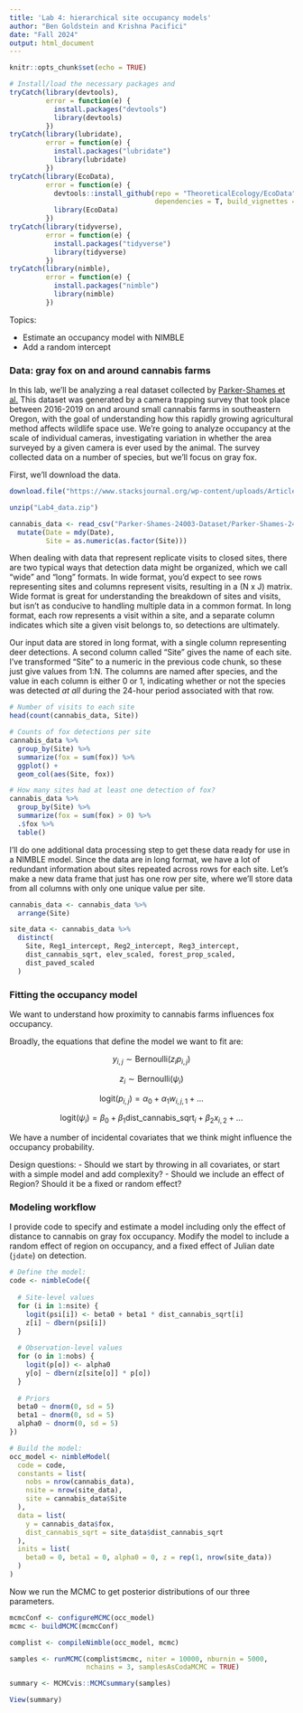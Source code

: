 ```yaml
---
title: 'Lab 4: hierarchical site occupancy models'
author: "Ben Goldstein and Krishna Pacifici"
date: "Fall 2024"
output: html_document
---
```


```r

knitr::opts_chunk$set(echo = TRUE)

# Install/load the necessary packages and 
tryCatch(library(devtools), 
         error = function(e) {
           install.packages("devtools")
           library(devtools)
         })
tryCatch(library(lubridate), 
         error = function(e) {
           install.packages("lubridate")
           library(lubridate)
         })
tryCatch(library(EcoData), 
         error = function(e) {
           devtools::install_github(repo = "TheoreticalEcology/EcoData", 
                                    dependencies = T, build_vignettes = T)
           library(EcoData)
         })
tryCatch(library(tidyverse), 
         error = function(e) {
           install.packages("tidyverse")
           library(tidyverse)
         })
tryCatch(library(nimble), 
         error = function(e) {
           install.packages("nimble")
           library(nimble)
         })
```


Topics:

 - Estimate an occupancy model with NIMBLE
 - Add a random intercept

### Data: gray fox on and around cannabis farms

In this lab, we'll be analyzing a real dataset collected by [Parker-Shames et al.](https://doi.org/10.60102/stacks-24003) This dataset was generated by a camera trapping survey that took place between 2016-2019 on and around small cannabis farms in southeastern Oregon, with the goal of understanding how this rapidly growing agricultural method affects wildlife space use. We're going to analyze occupancy at the scale of individual cameras, investigating variation in whether the area surveyed by a given camera is ever used by the animal. The survey collected data on a number of species, but we'll focus on gray fox.

First, we'll download the data.

```r
download.file("https://www.stacksjournal.org/wp-content/uploads/Articles/Parker-Shames-24003/Parker-Shames-24003-Dataset.zip", destfile = "Lab4_data.zip")

unzip("Lab4_data.zip")

cannabis_data <- read_csv("Parker-Shames-24003-Dataset/Parker-Shames-24003-Data.csv") %>% 
  mutate(Date = mdy(Date),
         Site = as.numeric(as.factor(Site)))

```

When dealing with data that represent replicate visits to closed sites, there are two typical ways that detection data might be organized, which we call "wide" and "long" formats. In wide format, you'd expect to see rows representing sites and columns represent visits, resulting in a (N x J) matrix. Wide format is great for understanding the breakdown of sites and visits, but isn't as conducive to handling multiple data in a common format. In long format, each row represents a visit within a site, and a separate column indicates which site a given visit belongs to, so detections are ultimately.

Our input data are stored in long format, with a single column representing deer detections. A second column called "Site" gives the name of each site. I've transformed "Site" to a numeric in the previous code chunk, so these just give values from 1:N. The columns are named after species, and the value in each column is either 0 or 1, indicating whether or not the species was detected *at all* during the 24-hour period associated with that row.

```r
# Number of visits to each site
head(count(cannabis_data, Site))

# Counts of fox detections per site
cannabis_data %>% 
  group_by(Site) %>% 
  summarize(fox = sum(fox)) %>% 
  ggplot() + 
  geom_col(aes(Site, fox))

# How many sites had at least one detection of fox?
cannabis_data %>% 
  group_by(Site) %>% 
  summarize(fox = sum(fox) > 0) %>% 
  .$fox %>% 
  table()
```


I'll do one additional data processing step to get these data ready for use in a NIMBLE model. Since the data are in long format, we have a lot of redundant information about sites repeated across rows for each site. Let's make a new data frame that just has one row per site, where we'll store data from all columns with only one unique value per site. 

```r
cannabis_data <- cannabis_data %>% 
  arrange(Site)

site_data <- cannabis_data %>% 
  distinct(
    Site, Reg1_intercept, Reg2_intercept, Reg3_intercept,
    dist_cannabis_sqrt, elev_scaled, forest_prop_scaled, 
    dist_paved_scaled
  )

```

### Fitting the occupancy model 

We want to understand how proximity to cannabis farms influences fox occupancy.

Broadly, the equations that define the model we want to fit are:

$$y_{i,j} \sim \text{Bernoulli}(z_i p_{i,j})$$

$$z_i \sim \text{Bernoulli}(\psi_i)$$

$$\text{logit}(p_{i,j}) = \alpha_0 + \alpha_1 w_{i,j,1} + ...$$

$$\text{logit}(\psi_{i}) = \beta_0 + \beta_1 \text{dist_cannabis_sqrt}_i + \beta_2x_{i,2} + ...$$

We have a number of incidental covariates that we think might influence the occupancy probability.

Design questions:
 - Should we start by throwing in all covariates, or start with a simple model and add complexity?
 - Should we include an effect of Region? Should it be a fixed or random effect?


### Modeling workflow

I provide code to specify and estimate a model including only the effect of distance to cannabis on gray fox occupancy. Modify the model to include a random effect of region on occupancy, and a fixed effect of Julian date (`jdate`) on detection.

```r

# Define the model:
code <- nimbleCode({
  
  # Site-level values
  for (i in 1:nsite) {
    logit(psi[i]) <- beta0 + beta1 * dist_cannabis_sqrt[i]
    z[i] ~ dbern(psi[i])
  }
  
  # Observation-level values
  for (o in 1:nobs) {
    logit(p[o]) <- alpha0
    y[o] ~ dbern(z[site[o]] * p[o])
  }
  
  # Priors
  beta0 ~ dnorm(0, sd = 5)
  beta1 ~ dnorm(0, sd = 5)
  alpha0 ~ dnorm(0, sd = 5)
})

# Build the model:
occ_model <- nimbleModel(
  code = code,
  constants = list(
    nobs = nrow(cannabis_data), 
    nsite = nrow(site_data),
    site = cannabis_data$Site
  ), 
  data = list(
    y = cannabis_data$fox,
    dist_cannabis_sqrt = site_data$dist_cannabis_sqrt
  ),
  inits = list(
    beta0 = 0, beta1 = 0, alpha0 = 0, z = rep(1, nrow(site_data))
  )
)

```
Now we run the MCMC to get posterior distributions of our three parameters.

```r
mcmcConf <- configureMCMC(occ_model)
mcmc <- buildMCMC(mcmcConf)

complist <- compileNimble(occ_model, mcmc)

samples <- runMCMC(complist$mcmc, niter = 10000, nburnin = 5000,
                   nchains = 3, samplesAsCodaMCMC = TRUE)

summary <- MCMCvis::MCMCsummary(samples)

View(summary)
```


